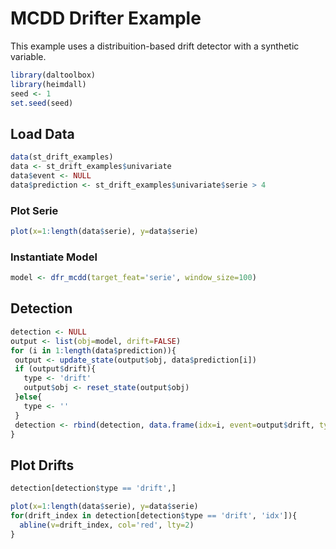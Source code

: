 # MCDD Drifter Example

This example uses a distribuition-based drift detector with a synthetic variable.

```r
library(daltoolbox)
library(heimdall)
seed <- 1
set.seed(seed)
```

## Load Data

```r
data(st_drift_examples)
data <- st_drift_examples$univariate
data$event <- NULL
data$prediction <- st_drift_examples$univariate$serie > 4
```

### Plot Serie

```r
plot(x=1:length(data$serie), y=data$serie)
```

### Instantiate Model

```r
model <- dfr_mcdd(target_feat='serie', window_size=100)
```

## Detection

```r
detection <- NULL
output <- list(obj=model, drift=FALSE)
for (i in 1:length(data$prediction)){
 output <- update_state(output$obj, data$prediction[i])
 if (output$drift){
   type <- 'drift'
   output$obj <- reset_state(output$obj)
 }else{
   type <- ''
 }
 detection <- rbind(detection, data.frame(idx=i, event=output$drift, type=type))
}
```

## Plot Drifts

```r
detection[detection$type == 'drift',]
```

```r
plot(x=1:length(data$serie), y=data$serie)
for(drift_index in detection[detection$type == 'drift', 'idx']){
  abline(v=drift_index, col='red', lty=2)
}
```
